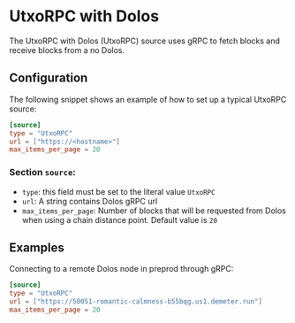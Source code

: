 # UtxoRPC with Dolos

The UtxoRPC with Dolos (UtxoRPC) source uses gRPC to fetch blocks and receive blocks from a no Dolos.

## Configuration

The following snippet shows an example of how to set up a typical UtxoRPC source:

```toml
[source]
type = "UtxoRPC"
url = ["https://<hostname>"]
max_items_per_page = 20
```

### Section `source`:

- `type`: this field must be set to the literal value `UtxoRPC`
- `url`: A string contains Dolos gRPC url
- `max_items_per_page`: Number of blocks that will be requested from Dolos when using a chain distance point. Default value is `20`

## Examples

Connecting to a remote Dolos node in preprod through gRPC:

```toml
[source]
type = "UtxoRPC"
url = ["https://50051-romantic-calmness-b55bqg.us1.demeter.run"]
max_items_per_page = 20
```
